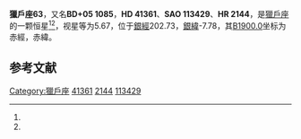 {{Starbox begin
| name = 獵戶座63
}}
{{Starbox observe
| epoch = [[J2000.0|J2000.0]]
| constell = [[獵戶座|獵戶座]]<ref name=SIMBAD>{{cite web
 | url=http://simbad.u-strasbg.fr/simbad/sim-id?Ident=HR+2144
 | title=Pulsating variable Star
 | publisher=Centre de Données astronomiques de Strasbourg
 | work=SIMBAD
 | accessdate=2012-07-13
 | archive-date=2016-03-17
 | archive-url=https://web.archive.org/web/20160317211331/http://simbad.u-strasbg.fr/simbad/sim-id?Ident=HR+2144
 | dead-url=no
 }}</ref><ref name=DATA>{{cite web
 | url=http://vizier.u-strasbg.fr/viz-bin/VizieR-5?-out.add=.&-source=5050&-corr=PK=HR&-out.max=9999&HR=2144
 | title=VizieR Detailed Page
 | accessdate=2012-07-13
 | archive-date=2016-03-05
 | archive-url=https://web.archive.org/web/20160305050249/http://vizier.u-strasbg.fr/viz-bin/VizieR-5?-out.add=.&-source=5050&-corr=PK=HR&-out.max=9999&HR=2144
 | dead-url=no
 }}</ref>
| 星官 = 
| ra = {{RA|6|4|58.2}}<ref name=SIMBAD /><ref name=DATA />
| dec = {{DEC|+5|25|12}}<ref name=SIMBAD /><ref name=DATA />
| appmag_v = 5.67<ref name=SIMBAD /><ref name=DATA />
}}
{{Starbox character
| class = gG7<ref name=SIMBAD /><ref name=DATA />
| b-v = 1.04<ref name=SIMBAD /><ref name=DATA />
| u-b = 0.83<ref name=SIMBAD /><ref name=DATA />
| r-i = <ref name=SIMBAD /><ref name=DATA />
| variable = 
}}
{{Starbox astrometry
| radial_v = 0.83
| prop_mo_ra = 20
| parallax = 
| p_error = 
}}
{{Starbox catalog
| names =BD+05 1085，[[SAO星表|SAO]] 113429，[[HD星表|HD]] 41361，[[HR星表|HR]] 2144}}
{{Starbox reference |Simbad=HR+2144}}
{{Starbox end}}

'''獵戶座63'''，又名'''BD+05 1085'''，'''HD 41361'''、'''SAO 113429'''、'''HR 2144'''，是[[獵戶座|獵戶座]]的一颗恒星<ref name=SIMBAD /><ref name=DATA />，视星等为5.67，位于[[銀道座標系|銀經]]202.73，[[銀道座標系|銀緯]]-7.78，其[[B1900.0|B1900.0]]坐标为赤經{{RA|5|59|38.2}}，赤緯{{DEC|+5|-7.78|32}}。

== 参考文献 ==
{{reflist}}

{{star-stub}}

{{獵戶座恒星}}
{{星官|参宿|7|39}}
[[Category:獵戶座|Category:獵戶座]]
[[Category:HD和HDE天體|41361]]
[[Category:HR天體|2144]]
[[Category:SAO天體|113429]]